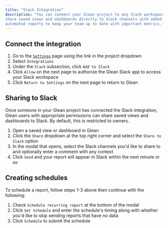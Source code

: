 ```yaml
---
title: "Slack Integration"
description: "You can connect your Glean project to any Slack workspace. This lets users in your project
share saved views and dashboards directly to Slack channels with added notes and context. You can also schedule
automated reports to keep your team up to date with important metrics."
---
```


## Connect the integration

1. Go to the [`Settings`](https://glean.io/app/p/settings#integrations) page
   using the link in the project dropdown
2. Select `Integrations`
3. Under the `Slack` subsection, click `Add to Slack`
4. Click `Allow` on the next page to authorize the Glean Slack app to access
   your Slack workspace
5. Click `Return to Settings` on the next page to return to Glean

## Sharing to Slack

Once someone in your Glean project has connected the Slack integration, Glean
users with appropriate permissions can share saved views and dashboards to
Slack. By default, this is restricted to owners.

1. Open a saved view or dashboard in Glean
2. Click the `Share` dropdown at the top right corner and select the
   `Share to Slack` option
3. In the modal that opens, select the Slack channels you'd like to share to and
   optionally enter a comment with any context
4. Click `Send` and your report will appear in Slack within the next minute or
   so

## Creating schedules

To schedule a report, follow steps 1-3 above then continue with the following:

1. Check `Schedule recurring report` at the bottom of the modal
2. Click `Set Schedule` and enter the schedule's timing along with whether you'd
   like to skip sending reports that have no data
3. Click `Schedule` to submit the schedule
